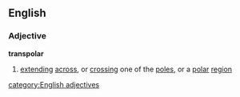 ==English==
===Adjective===
'''transpolar'''
# [[extending]] [[across]], or [[crossing]] one of the [[pole]]s, or a [[polar]] [[region]]
[[category:English adjectives]]